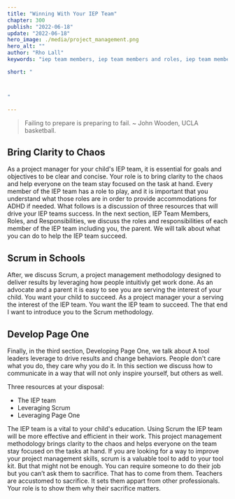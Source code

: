 ```yaml
---
title: "Winning With Your IEP Team"
chapter: 300
publish: "2022-06-18"
update: "2022-06-18"
hero_image: ./media/project_management.png 
hero_alt: ""
author: "Rho Lall"
keywords: "iep team members, iep team members and roles, iep team members roles and responsibilities, accomodations for adhd, scrum in schools, accomodations for students with adhd, accommodations for adhd elementary students"

short: "



"

---
```


>Failing to prepare is preparing to fail. ~ John Wooden, UCLA basketball.

## Bring Clarity to Chaos
 
As a project manager for your child's IEP team, it is essential for goals and objectives to be clear and concise. Your role is to bring clarity to the chaos and help everyone on the team stay focused on the task at hand. Every member of the IEP team has a role to play, and it is important that you understand what those roles are in order to provide accommodations for ADHD if needed. What follows is a discussion of three resources that will drive your IEP teams success. In the next section, IEP Team Members, Roles, and Responsibilities, we discuss the roles and responsibilities of each member of the IEP team including you, the parent. We will talk about what you can do to help the IEP team succeed. 

## Scrum in Schools

After, we discuss Scrum, a project management methodology designed to deliver results by leveraging how people intuitivly get work done. As an advocate and a parent it is easy to see you are serving the interest of your child. You want your child to succeed. As a project manager your a serving the interest of the IEP team. You want the IEP team to succeed. The that end I want to introduce you to the Scrum methodology.

## Develop Page One

Finally, in the third section, Developing Page One, we talk about A tool leaders leverage to drive results and change behaviors. People don't care what you do, they care why you do it. In this section we discuss how to communicate in a way that will not only inspire yourself, but others as well.


Three resources at your disposal:
- The IEP team
- Leveraging Scrum
- Leveraging Page One

The IEP team is a vital to your child's education. Using Scrum the IEP team will be more effective and efficient in their work. This project management methodology brings clarity to the chaos and helps everyone on the team stay focused on the tasks at hand. If you are looking for a way to improve your project management skills, scrum is a valuable tool to add to your tool kit. But that might not be enough. You can require someone to do their job but you can’t ask them to sacrifice. That has to come from them. Teachers are accustomed to sacrifice. It sets them appart from other professionals. Your role is to show them why their sacrifice matters.
